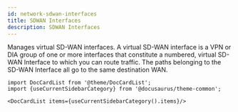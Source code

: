 ```yaml
---
id: network-sdwan-interfaces
title: SDWAN Interfaces
description: SDWAN Interfaces
---
```




Manages virtual SD-WAN interfaces. A virtual SD-WAN interface is a VPN or DIA group of one or more
interfaces that constitute a numbered, virtual SD-WAN Interface to which you can route traffic. The
paths belonging to the SD-WAN Interface all go to the same destination WAN.




```mdx-code-block
import DocCardList from '@theme/DocCardList';
import {useCurrentSidebarCategory} from '@docusaurus/theme-common';

<DocCardList items={useCurrentSidebarCategory().items}/>
```
      
